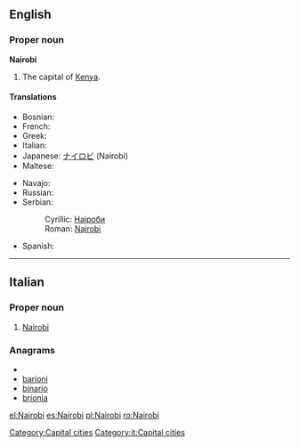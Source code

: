 {{wikipedia}}
==English==

===Proper noun===
'''Nairobi'''
# The capital of [[Kenya]].

====Translations====
{{trans-top|capital of Kenya}}
* Bosnian: {{t-|bs|Najrobi|m}}
* French: {{t-|fr|Nairobi}}
* Greek: {{t+|el|Ναϊρόμπι}}
* Italian: {{t-|it|Nairobi|f}}
* Japanese: [[ナイロビ]] (Nairobi)
* Maltese: {{t-|mt|Najrobi|xs=Maltese}}
{{trans-mid}}
* Navajo: {{tø|nv|Naiwóobii}}
* Russian: {{t+|ru|Найроби|tr=Najróbi}}
* Serbian:
*: Cyrillic: [[Најроби#Serbian|Најроби]] {{m}}
*: Roman: [[Najrobi#Serbian|Najrobi]] {{m}}
* Spanish: {{t+|es|Nairobi|m}}
{{trans-bottom}}

[[Category:Capital cities]]

----

==Italian==
{{wikipedia|lang=it}}
===Proper noun===
{{it-proper noun}} {{f}}
# [[#English|Nairobi]]

===Anagrams===
* {{alphagram|abiinor}}
* [[barioni#Italian|barioni]]
* [[binario#Italian|binario]]
* [[brionia#Italian|brionia]]

[[Category:it:Capital cities]]

[[el:Nairobi]]
[[es:Nairobi]]
[[pl:Nairobi]]
[[ro:Nairobi]]